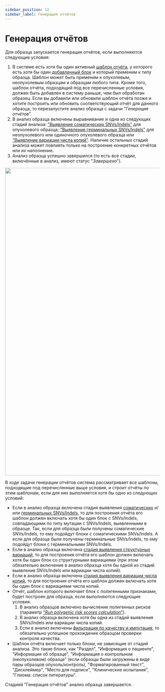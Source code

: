 ```yaml
---
sidebar_position: 12
sidebar_label: Генерация отчётов
---
```


# Генерация отчётов

Для образца запускается генерация отчётов, если выполняются следующие условия:
1. В системе есть хотя бы один активный [шаблон отчёта](/settings/report-templates/report-templates), у
которого есть хотя бы один [добавленный блок](/settings/report-templates/report-templates#add-block) и
который применим к типу образца. Шаблон может быть применим к опухолевым, неопухолевым образцам и
образцам любого типа. Кроме того, шаблон отчёта, подходящий под все перечисленные условия, должен
быть добавлен в систему раньше, чем был обработан образец. Если вы добавили или обновили шаблон
отчёта позже и хотите построить или обновить соответствующий отчёт для данного образца, то перезапустите
анализ образца с задачи "*Генерация отчётов*".
2. В анализ образца включены выравнивание и одна из следующих стадий
анализа: ["Выявление соматических SNVs/Indels"](/results/workflow-details/fastq-analysis/somatic-snvs-indels)
для опухолевого
образца; ["Выявление герминальных SNVs/Indels"](/results/workflow-details/fastq-analysis/germline-snvs-indels)
для неопухолевого или одиночного опухолевого образца
или ["Выявление вариации числа копий"](/results/workflow-details/fastq-analysis/cnv-discovery).
Наличие остальных стадий анализа может повлиять только на построение конкретных отчётов или их наполнение.
3. Анализ образца успешно завершился (то есть все стадии, включённые в анализ, имеют статус "*Завершено*").

<p align="center">
<img src={require('/img/rus/report_generation_fq.png').default} width="1000"/>
</p>

В ходе задачи генерации отчётов система рассматривает все шаблоны, подходящие под перечисленные
выше условия, и строит отчёты по этим шаблонам, если для них выполняется хотя бы одно из следующих условий:
- Если в анализ образца включена стадия
выявления [соматических](/results/workflow-details/fastq-analysis/somatic-snvs-indels)
и/или [герминальных SNVs/Indels](/results/workflow-details/fastq-analysis/germline-snvs-indels),
то для построения отчёта его шаблон должен включать хотя бы один блок с SNVs/Indels, совпадающими по
типу мутации с SNVs/Indels, выявленными в образце. Так, если для образца были получены соматические SNVs/Indels,
то ему подойдут блоки с соматическими SNVs/Indels. А если для образца были получены герминальные SNVs/Indels,
то ему подойдут блоки с герминальными SNVs/Indels.
- Если в анализ образца
включена [стадия выявления структурных вариаций](/results/workflow-details/fastq-analysis/structural-variations),
то для построения отчёта его шаблон должен включать хотя бы один блок со структурными вариациями (при этом
обязательно включение в анализ образца хотя бы одной из стадий выявления SNVs/Indels или вариации числа копий).
- Если в анализ образца
включена [стадия выявления вариации числа копий](/results/workflow-details/fastq-analysis/cnv-discovery),
то для построения отчёта его шаблон должен включать хотя бы один блок с вариациями числа копий.
- Отчёт, шаблон которого включает блок с полигенными признаками, будет построен для образца, если выполняются
следующие условия:
   1. В анализ образцов включено вычисление полигенных рисков
   (параметр ["*Run polygenic risk scores calculation*"](/settings/settings/variant-discovery-settings#polygenic-risk-scores-calculation)).
   2. В анализ образца включена хотя бы одна из стадий выявления SNVs/Indels или вариации числа копий.
   3. Если в анализ
   включены [фильтрация по качеству и импутация](/settings/settings/variant-discovery-settings#disable-qc-and-imputation),
   то обязательно успешное прохождение образцом проверки контроля качества.
- Шаблон отчёта включает только блоки, не зависящие от стадий анализа. Это такие блоки, как "Раздел", "Информация
о пациенте", "Информация об образце", "Информация о контрольном (неопухолевом) образце" (если образцы были
загружены в виде пары образцов опухоль/контроль), "Форматированный текст", "Дисклеймер", "Место для подписи",
"Клинические испытания", "Глиома: список литературы".

Стадией "Генерация отчётов" анализ образца завершается.
